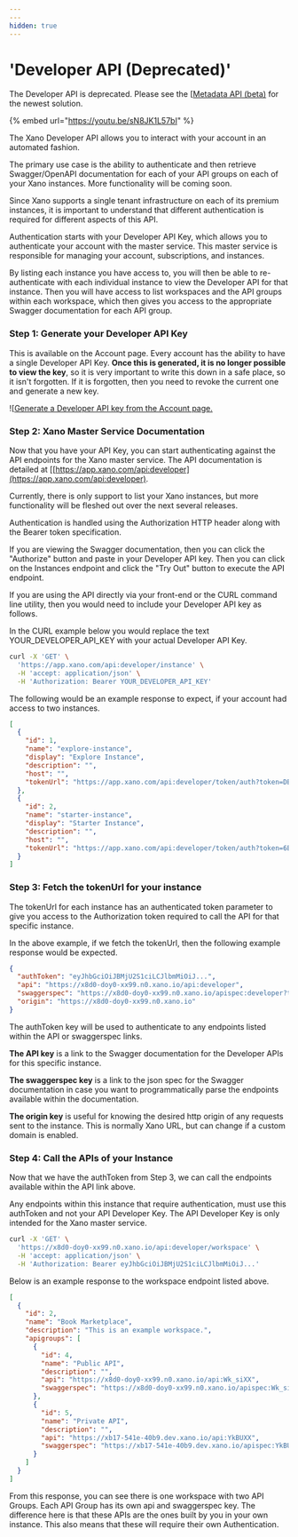 ```yaml
---
---
hidden: true
---
```


# 'Developer API (Deprecated)'

<Warning>

The Developer API is deprecated. Please see the [[Metadata API (beta)](xano-features/metadata-api/) for the newest solution.

</Warning>

{% embed url="https://youtu.be/sN8JK1L57bI" %}

The Xano Developer API allows you to interact with your account in an automated fashion.

The primary use case is the ability to authenticate and then retrieve Swagger/OpenAPI documentation for each of your API groups on each of your Xano instances. More functionality will be coming soon.

Since Xano supports a single tenant infrastructure on each of its premium instances, it is important to understand that different authentication is required for different aspects of this API.

Authentication starts with your Developer API Key, which allows you to authenticate your account with the master service. This master service is responsible for managing your account, subscriptions, and instances.

By listing each instance you have access to, you will then be able to re-authenticate with each individual instance to view the Developer API for that instance. Then you will have access to list workspaces and the API groups within each workspace, which then gives you access to the appropriate Swagger documentation for each API group.

### Step 1: Generate your Developer API Key

This is available on the Account page. Every account has the ability to have a single Developer API Key. **Once this is generated, it is no longer possible to view the key**, so it is very important to write this down in a safe place, so it isn't forgotten. If it is forgotten, then you need to revoke the current one and generate a new key.

![[Generate a Developer API key from the Account page.](<.gitbook/assets/CleanShot 2022-03-09 at 16.46.02.png>)

### Step 2: Xano Master Service Documentation

Now that you have your API Key, you can start authenticating against the API endpoints for the Xano master service. The API documentation is detailed at [[https://app.xano.com/api:developer](https://app.xano.com/api:developer).

Currently, there is only support to list your Xano instances, but more functionality will be fleshed out over the next several releases.

Authentication is handled using the Authorization HTTP header along with the Bearer token specification.

If you are viewing the Swagger documentation, then you can click the "Authorize" button and paste in your Developer API key. Then you can click on the Instances endpoint and click the "Try Out" button to execute the API endpoint.

If you are using the API directly via your front-end or the CURL command line utility, then you would need to include your Developer API key as follows.&#x20;

In the CURL example below you would replace the text YOUR\_DEVELOPER\_API\_KEY with your actual Developer API Key.&#x20;

```bash
curl -X 'GET' \
  'https://app.xano.com/api:developer/instance' \
  -H 'accept: application/json' \
  -H 'Authorization: Bearer YOUR_DEVELOPER_API_KEY'
```

The following would be an example response to expect, if your account had access to two instances.

```json
[
  {
    "id": 1,
    "name": "explore-instance",
    "display": "Explore Instance",
    "description": "",
    "host": "",
    "tokenUrl": "https://app.xano.com/api:developer/token/auth?token=DBWJQ2..."
  },
  {
    "id": 2,
    "name": "starter-instance",
    "display": "Starter Instance",
    "description": "",
    "host": "",
    "tokenUrl": "https://app.xano.com/api:developer/token/auth?token=6B67wcN..."
  }
]
```

### Step 3: Fetch the tokenUrl for your instance

The tokenUrl for each instance has an authenticated token parameter to give you access to the Authorization token required to call the API for that specific instance.

In the above example, if we fetch the tokenUrl, then the following example response would be expected.

```json
{
  "authToken": "eyJhbGciOiJBMjU2S1ciLCJlbmMiOiJ...",
  "api": "https://x8d0-doy0-xx99.n0.xano.io/api:developer",
  "swaggerspec": "https://x8d0-doy0-xx99.n0.xano.io/apispec:developer?type=json",
  "origin": "https://x8d0-doy0-xx99.n0.xano.io"
}
```

The authToken key will be used to authenticate to any endpoints listed within the API or swaggerspec links.

**The API key** is a link to the Swagger documentation for the Developer APIs for this specific instance.

**The swaggerspec key** is a link to the json spec for the Swagger documentation in case you want to programmatically parse the endpoints available within the documentation.

**The origin key** is useful for knowing the desired http origin of any requests sent to the instance. This is normally Xano URL, but can change if a custom domain is enabled.

### Step 4: Call the APIs of your Instance

Now that we have the authToken from Step 3, we can call the endpoints available within the API link above.

Any endpoints within this instance that require authentication, must use this authToken and not your API Developer Key. The API Developer Key is only intended for the Xano master service.

```bash
curl -X 'GET' \
  'https://x8d0-doy0-xx99.n0.xano.io/api:developer/workspace' \
  -H 'accept: application/json' \
  -H 'Authorization: Bearer eyJhbGciOiJBMjU2S1ciLCJlbmMiOiJ...'
```

Below is an example response to the workspace endpoint listed above.&#x20;

```json
[
  {
    "id": 2,
    "name": "Book Marketplace",
    "description": "This is an example workspace.",
    "apigroups": [
      {
        "id": 4,
        "name": "Public API",
        "description": "",
        "api": "https://x8d0-doy0-xx99.n0.xano.io/api:Wk_siXX",
        "swaggerspec": "https://x8d0-doy0-xx99.n0.xano.io/apispec:Wk_siXX"
      },
      {
        "id": 5,
        "name": "Private API",
        "description": "",
        "api": "https://xb17-541e-40b9.dev.xano.io/api:YkBUXX",
        "swaggerspec": "https://xb17-541e-40b9.dev.xano.io/apispec:YkBUXX"
      }
    ]
  }
]
```

From this response, you can see there is one workspace with two API Groups. Each API Group has its own api and swaggerspec key. The difference here is that these APIs are the ones built by you in your own instance. This also means that these will require their own Authentication.